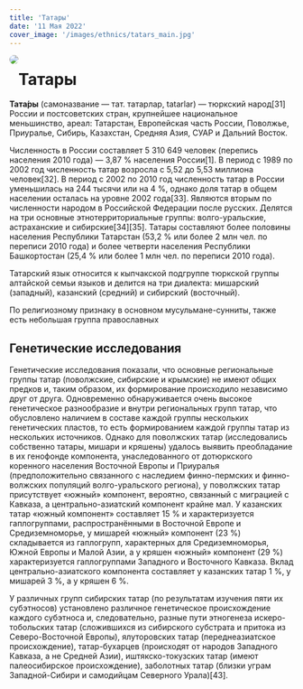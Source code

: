 ```yaml
---
title: 'Татары'
date: '11 Мая 2022'
cover_image: '/images/ethnics/tatars_main.jpg'
---
```


<img style="float: left; border-radius: 2rem; margin-bottom: 20px;" src="/images/ethnics/tatars_main.jpg">

# Татары

**Тата́ры** (самоназвание — тат. татарлар, tatarlar) — тюркский народ[31] России и постсоветских стран, крупнейшее национальное меньшинство, ареал: Татарстан, Европейская часть России, Поволжье, Приуралье, Сибирь, Казахстан, Средняя Азия, СУАР и Дальний Восток.

Численность в России составляет 5 310 649 человек (перепись населения 2010 года) — 3,87 % населения России[1]. В период с 1989 по 2002 год численность татар возросла с 5,52 до 5,53 миллиона человек[32]. В период с 2002 по 2010 год численность татар в России уменьшилась на 244 тысячи или на 4 %, однако доля татар в общем населении осталась на уровне 2002 года[33]. Являются вторым по численности народом в Российской Федерации после русских. Делятся на три основные этнотерриториальные группы: волго-уральские, астраханские и сибирские[34][35]. Татары составляют более половины населения Республики Татарстан (53,2 % или более 2 млн чел. по переписи 2010 года) и более четверти населения Республики Башкортостан (25,4 % или более 1 млн чел. по переписи 2010 года).

Татарский язык относится к кыпчакской подгруппе тюркской группы алтайской семьи языков и делится на три диалекта: мишарский (западный), казанский (средний) и сибирский (восточный).

По религиозному признаку в основном мусульмане-сунниты, также есть небольшая группа православных

## Генетические исследования

Генетические исследования показали, что основные региональные группы татар (поволжские, сибирские и крымские) не имеют общих предков и, таким образом, их формирование происходило независимо друг от друга. Одновременно обнаруживается очень высокое генетическое разнообразие и внутри региональных групп татар, что обусловлено наличием в составе каждой группы нескольких генетических пластов, то есть формированием каждой группы татар из нескольких источников. Однако для поволжских татар (исследовались собственно татары, мишари и кряшены) удалось выявить преобладание в их генофонде компонента, унаследованного от дотюркского коренного населения Восточной Европы и Приуралья (предположительно связанного с наследием финно-пермских и финно-волжских популяций волго-уральского региона), у поволжских татар присутствует «южный» компонент, вероятно, связанный с миграцией с Кавказа, а центрально-азиатский компонент крайне мал. У казанских татар «южный компонент» составляет 15 % и характеризуется гаплогруппами, распространёнными в Восточной Европе и Средиземноморье, у мишарей «южный» компонент (23 %) складывается из гаплогрупп, характерных для Средиземноморья, Южной Европы и Малой Азии, а у кряшен «южный» компонент (29 %) характеризуется гаплогруппами Западного и Восточного Кавказа. Вклад центрально-азиатского компонента составляет у казанских татар 1 %, у мишарей 3 %, а у кряшен 6 %.

У различных групп сибирских татар (по результатам изучения пяти их субэтносов) установлено различное генетическое происхождение каждого субэтноса и, следовательно, разные пути этногенеза искеро-тобольских татар (сложившихся из сибирского субстрата и притока из Северо-Восточной Европы), ялуторовских татар (переднеазиатское происхождение), татар-бухарцев (происходят от народов Западного Кавказа, а не Средней Азии), иштякско-токузских татар (имеют палеосибирское происхождение), заболотных татар (близки уграм Западной-Сибири и самодийцам Северного Урала)[43].
